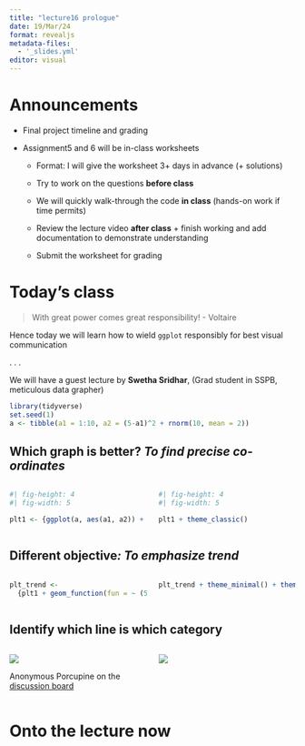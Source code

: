 ```yaml
---
title: "lecture16 prologue"
date: 19/Mar/24
format: revealjs
metadata-files: 
  - '_slides.yml'
editor: visual
---
```


# Announcements {.smaller}

-   Final project timeline and grading

-   Assignment5 and 6 will be in-class worksheets

    -   Format: I will give the worksheet 3+ days in advance (+ solutions)

    -   Try to work on the questions **before class**

    -   We will quickly walk-through the code **in class** (hands-on work if time permits)

    -   Review the lecture video **after class** + finish working and add documentation to demonstrate understanding

    -   Submit the worksheet for grading

# Today's class {.incremental}

> With great power comes great responsibility! - Voltaire

Hence today we will learn how to wield `ggplot` responsibly for best visual communication

. . .

We will have a guest lecture by **Swetha Sridhar**, (Grad student in SSPB, meticulous data grapher)

```r
library(tidyverse)
set.seed(1)
a <- tibble(a1 = 1:10, a2 = (5-a1)^2 + rnorm(10, mean = 2))
```

## Which graph is better? *To find precise co-ordinates*

::: columns
::: {.column width="50%"}
```r
#| fig-height: 4
#| fig-width: 5

plt1 <- {ggplot(a, aes(a1, a2)) + geom_point()} %>% print

```
:::

::: {.column width="50%"}
```r
#| fig-height: 4
#| fig-width: 5

plt1 + theme_classic()

```
:::
:::

## Different objective*: To emphasize trend*

::: columns
::: {.column width="50%"}
```r

plt_trend <- 
  {plt1 + geom_function(fun = ~ (5 - .x)^2 + 2, alpha = 0.5)} %>% print
```
:::

::: {.column width="50%"}
```r

plt_trend + theme_minimal() + theme(panel.grid = element_blank())
```
:::
:::

## Identify which line is which category

::: columns
::: {.column width="50%"}
![](img/focus_but_legend.png)

::: aside
Anonymous Porcupine on the [discussion board](https://edstem.org/us/courses/51883/discussion/4528059?answer=10467386)
:::
:::

::: {.column width="50%"}
![](img/NYT_focus-with-colour.png)
:::
:::

# Onto the lecture now
